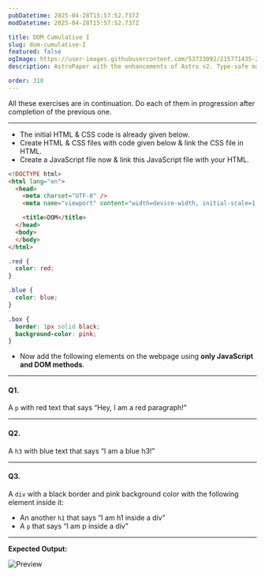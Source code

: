 ```yaml
---
pubDatetime: 2025-04-28T15:57:52.737Z
modDatetime: 2025-04-28T15:57:52.737Z

title: DOM Cumulative I
slug: dom-cumulative-I
featured: false
ogImage: https://user-images.githubusercontent.com/53733092/215771435-25408246-2309-4f8b-a781-1f3d93bdf0ec.png
description: AstroPaper with the enhancements of Astro v2. Type-safe markdown contents, bug fixes and better dev experience etc.

order: 310
---
```



<Admonition variant="note" title="note">
    All these exercises are in continuation. Do each of them in progression after completion of the previous one.
</Admonition>

---

- The initial HTML & CSS code is already given below.
- Create HTML & CSS files with code given below & link the CSS file in HTML.
- Create a JavaScript file now & link this JavaScript file with your HTML.

```html
<!DOCTYPE html>
<html lang="en">
  <head>
    <meta charset="UTF-8" />
    <meta name="viewport" content="width=device-width, initial-scale=1.0" />

    <title>DOM</title>
  </head>
  <body>
  </body>
</html>
```

```css
.red {
  color: red;
}

.blue {
  color: blue;
}

.box {
  border: 1px solid black;
  background-color: pink;
}
```

- Now add the following elements on the webpage using **only JavaScript and DOM methods**.

---

#### Q1.

A `p` with red text that says “Hey, I am a red paragraph!”

---

#### Q2.

A `h3` with blue text that says “I am a blue h3!”

---

#### Q3.

A `div` with a black border and pink background color with the following element inside it:
  - An another `h1` that says “I am h1 inside a div”
  - A `p` that says “I am p inside a div”

---

**Expected Output:**

![Preview](@/assets/images/courses/programming/webdev/js/exercises/dom-cumulative-I/1.png)